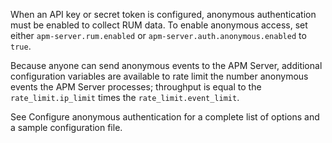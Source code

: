 
When an <DocLink id="enObservabilityApmApiKey">API key</DocLink> or <DocLink id="enObservabilityApmSecretToken">secret token</DocLink> is configured,
anonymous authentication must be enabled to collect RUM data.
To enable anonymous access, set either <DocLink id="enObservabilityApmConfigurationRum" section="enable-rum">`apm-server.rum.enabled`</DocLink> or
<DocLink id="enObservabilityApmConfigurationAnonymous" section="anonymous-agent-access">`apm-server.auth.anonymous.enabled`</DocLink> to `true`.

Because anyone can send anonymous events to the APM Server,
additional configuration variables are available to rate limit the number anonymous events the APM Server processes;
throughput is equal to the `rate_limit.ip_limit` times the `rate_limit.event_limit`.

See <DocLink id="enObservabilityApmConfigurationAnonymous">Configure anonymous authentication</DocLink> for a complete list of options and a sample configuration file.
